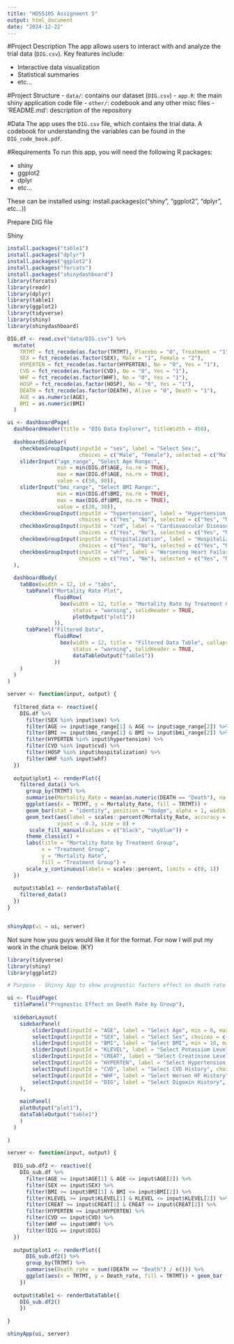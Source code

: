 ```yaml
---
title: "HDS5105 Assignment 5"
output: html_document
date: "2024-12-22"
---
```


#Project Description
The app allows users to interact with and analyze the trial data (`DIG.csv`). Key features include:

- Interactive data visualization
- Statistical summaries
- etc...

#Project Structure
- `data/`: contains our dataset (`DIG.csv`)
- `app.R`: the main shiny application code file
- `other/`: codebook and any other misc files
- 'README.md': description of the repository

#Data
The app uses the `DIG.csv` file, which contains the trial data. A codebook for understanding the variables can be found in the `DIG_code_book.pdf`.

#Requirements
To run this app, you will need the following R packages:

- shiny
- ggplot2
- dplyr
- etc...

These can be installed using:
install.packages(c("shiny", "ggplot2", "dplyr", etc...))

Prepare DIG file


Shiny

```r
install.packages("table1")
install.packages("dplyr")
install.packages("ggplot2")
install.packages("forcats")
install.packages("shinydashboard")
library(forcats)
library(readr)
library(dplyr)
library(table1)
library(ggplot2)
library(tidyverse)
library(shiny)
library(shinydashboard)
```

```r
DIG.df <- read.csv("data/DIG.csv") %>%
  mutate(
    TRTMT = fct_recode(as.factor(TRTMT), Placebo = "0", Treatment = "1"),
    SEX = fct_recode(as.factor(SEX), Male = "1", Female = "2"),
    HYPERTEN = fct_recode(as.factor(HYPERTEN), No = "0", Yes = "1"),
    CVD = fct_recode(as.factor(CVD), No = "0", Yes = "1"),
    WHF = fct_recode(as.factor(WHF), No = "0", Yes = "1"),
    HOSP = fct_recode(as.factor(HOSP), No = "0", Yes = "1"),
    DEATH = fct_recode(as.factor(DEATH), Alive = "0", Death = "1"),
    AGE = as.numeric(AGE),
    BMI = as.numeric(BMI)
  )

ui <- dashboardPage(
  dashboardHeader(title = "DIG Data Explorer", titleWidth = 450),
  
  dashboardSidebar(
    checkboxGroupInput(inputId = "sex", label = "Select Sex:", 
                       choices = c("Male", "Female"), selected = c("Male", "Female")),
    sliderInput("age_range", "Select Age Range:", 
                min = min(DIG.df$AGE, na.rm = TRUE), 
                max = max(DIG.df$AGE, na.rm = TRUE), 
                value = c(50, 80)),
    sliderInput("bmi_range", "Select BMI Range:", 
                min = min(DIG.df$BMI, na.rm = TRUE), 
                max = max(DIG.df$BMI, na.rm = TRUE), 
                value = c(20, 30)),
    checkboxGroupInput(inputId = "hypertension", label = "Hypertension:", 
                       choices = c("Yes", "No"), selected = c("Yes", "No")),
    checkboxGroupInput(inputId = "cvd", label = "Cardiovascular Disease:", 
                       choices = c("Yes", "No"), selected = c("Yes", "No")),
    checkboxGroupInput(inputId = "hospitalization", label = "Hospitalization:", 
                       choices = c("Yes", "No"), selected = c("Yes", "No")),
    checkboxGroupInput(inputId = "whf", label = "Worsening Heart Failure:", 
                       choices = c("Yes", "No"), selected = c("Yes", "No"))
  ),
  
  dashboardBody(
    tabBox(width = 12, id = "tabs",
      tabPanel("Mortality Rate Plot", 
               fluidRow(
                 box(width = 12, title = "Mortality Rate by Treatment Group", collapsible = TRUE, 
                     status = "warning", solidHeader = TRUE,
                     plotOutput("plot1"))
               )),
      tabPanel("Filtered Data", 
               fluidRow(
                 box(width = 12, title = "Filtered Data Table", collapsible = TRUE, 
                     status = "warning", solidHeader = TRUE,
                     dataTableOutput("table1"))
               ))
    )
  )
)

server <- function(input, output) {
  
  filtered_data <- reactive({
    DIG.df %>%
      filter(SEX %in% input$sex) %>%
      filter(AGE >= input$age_range[1] & AGE <= input$age_range[2]) %>%
      filter(BMI >= input$bmi_range[1] & BMI <= input$bmi_range[2]) %>%
      filter(HYPERTEN %in% input$hypertension) %>%
      filter(CVD %in% input$cvd) %>%
      filter(HOSP %in% input$hospitalization) %>%
      filter(WHF %in% input$whf)
  })
  
  output$plot1 <- renderPlot({
    filtered_data() %>%
      group_by(TRTMT) %>%
      summarise(Mortality_Rate = mean(as.numeric(DEATH == "Death"), na.rm = TRUE)) %>%
      ggplot(aes(x = TRTMT, y = Mortality_Rate, fill = TRTMT)) +
      geom_bar(stat = "identity", position = "dodge", alpha = 1, width = 0.5) +
      geom_text(aes(label = scales::percent(Mortality_Rate, accuracy = 0.1)), 
                vjust = -0.3, size = 8) +
       scale_fill_manual(values = c("black", "skyblue")) +
      theme_classic() +
      labs(title = "Mortality Rate by Treatment Group",
           x = "Treatment Group",
           y = "Mortality Rate",
           fill = "Treatment Group") +
      scale_y_continuous(labels = scales::percent, limits = c(0, 1))
  })
  
  output$table1 <- renderDataTable({
    filtered_data()
  })
}


shinyApp(ui = ui, server)
```

Not sure how you guys would like it for the format. For now I will put my work in the chunk below. (KY)

```r
library(tidyverse)
library(shiny)
library(ggplot2)

# Purpose - Shinny App to show prognostic factors effect on death rate

ui <- fluidPage(
  titlePanel("Prognostic Effect on Death Rate by Group"),
  
  sidebarLayout(
    sidebarPanel(
        sliderInput(inputId = "AGE", label = "Select Age", min = 0, max = 100, value = c(0,100), step = 1,animate = TRUE),
        selectInput(inputId = "SEX", label = "Select Sex", choices = c("Male","Female"), multiple = T, selected = c("Male", "Female")),
        sliderInput(inputId = "BMI", label = "Select BMI", min = 10, max = 65, value = c(10,65)),
        sliderInput(inputId = "KLEVEL", label = "Select Potassium Level", min = 0, max = 450, value = c(0,450)),
        sliderInput(inputId = "CREAT", label = "Select Creatinine Level", min = 0, max = 4, value = c(0,4)),
        selectInput(inputId = "HYPERTEN", label = "Select Hypertension History", choices = c("Yes","No"), multiple = T, selected = c("Yes", "No")),
        selectInput(inputId = "CVD", label = "Select CVD History", choices = c("Yes","No"), multiple = T, selected = c("Yes", "No")),
        selectInput(inputId = "WHF", label = "Select Worsen HF History", choices = c("Yes","No"), multiple = T, selected = c("Yes", "No")),
        selectInput(inputId = "DIG", label = "Select Digoxin History", choices = c("Yes","No"), multiple = T, selected = c("Yes", "No"))
    ),
    
    mainPanel(
    plotOutput("plot1"),
    dataTableOutput("table1")
    )
  )
  
)

server <- function(input, output) {
  
  DIG_sub.df2 <- reactive({
    DIG_sub.df %>%
      filter(AGE >= input$AGE[1] & AGE <= input$AGE[2]) %>%
      filter(SEX == input$SEX) %>%
      filter(BMI >= input$BMI[1] & BMI <= input$BMI[2]) %>%
      filter(KLEVEL >= input$KLEVEL[1] & KLEVEL <= input$KLEVEL[2]) %>%
      filter(CREAT >= input$CREAT[1] & CREAT <= input$CREAT[2]) %>%
      filter(HYPERTEN == input$HYPERTEN) %>%
      filter(CVD == input$CVD) %>%
      filter(WHF == input$WHF) %>%
      filter(DIG == input$DIG)
  })
   
  output$plot1 <- renderPlot({ 
      DIG_sub.df2() %>%
      group_by(TRTMT) %>%
      summarise(Death_rate = sum((DEATH == "Death") / n())) %>%
      ggplot(aes(x = TRTMT, y = Death_rate, fill = TRTMT)) + geom_bar (stat = "identity")
    })
  
  output$table1 <- renderDataTable({ 
    DIG_sub.df2()
    })
  
}

shinyApp(ui, server)
```

